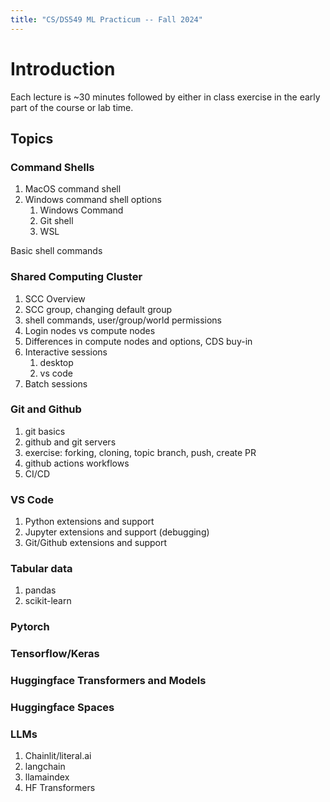 ```yaml
---
title: "CS/DS549 ML Practicum -- Fall 2024"
---
```


# Introduction

Each lecture is ~30 minutes followed by either in class exercise in the early
part of the course or lab time.

## Topics

### Command Shells

1. MacOS command shell
2. Windows command shell options
    1. Windows Command
    2. Git shell
    3. WSL

Basic shell commands

### Shared Computing Cluster

1. SCC Overview
2. SCC group, changing default group
3. shell commands, user/group/world permissions
2. Login nodes vs compute nodes
3. Differences in compute nodes and options, CDS buy-in
3. Interactive sessions
    1. desktop
    2. vs code
4. Batch sessions

### Git and Github

1. git basics
2. github and git servers
3. exercise: forking, cloning, topic branch, push, create PR
3. github actions workflows
4. CI/CD

### VS Code

1. Python extensions and support
2. Jupyter extensions and support (debugging)
2. Git/Github extensions and support


### Tabular data

1. pandas
2. scikit-learn

### Pytorch

### Tensorflow/Keras

### Huggingface Transformers and Models

### Huggingface Spaces

### LLMs

1. Chainlit/literal.ai
2. langchain
3. llamaindex
4. HF Transformers



